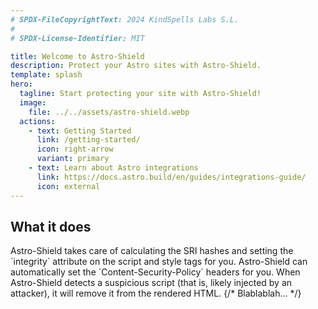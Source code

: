 ```yaml
---
# SPDX-FileCopyrightText: 2024 KindSpells Labs S.L.
#
# SPDX-License-Identifier: MIT

title: Welcome to Astro-Shield
description: Protect your Astro sites with Astro-Shield.
template: splash
hero:
  tagline: Start protecting your site with Astro-Shield!
  image:
    file: ../../assets/astro-shield.webp
  actions:
    - text: Getting Started
      link: /getting-started/
      icon: right-arrow
      variant: primary
    - text: Learn about Astro integrations
      link: https://docs.astro.build/en/guides/integrations-guide/
      icon: external
---
```



## What it does

<CardGrid stagger>
	<Card title="Implement Subresource Integrity" icon="pencil">
		Astro-Shield takes care of calculating the SRI hashes and setting the
		`integrity` attribute on the script and style tags for you.
	</Card>
	<Card title="Set Content-Security-Policy headers" icon="seti:lock">
		Astro-Shield can automatically set the `Content-Security-Policy` headers
		for you.
	</Card>
	<Card title="Block injected scripts" icon="close">
		When Astro-Shield detects a suspicious script (that is, likely injected by
		an attacker), it will remove it from the rendered HTML.
	</Card>
	{/* <Card title="Prevent Prototype Pollution" icon="seti:gulp">
		Blablablah...
	</Card> */}
</CardGrid>
